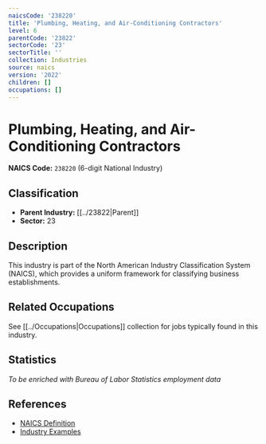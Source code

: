 ```yaml
---
naicsCode: '238220'
title: 'Plumbing, Heating, and Air-Conditioning Contractors'
level: 6
parentCode: '23822'
sectorCode: '23'
sectorTitle: ''
collection: Industries
source: naics
version: '2022'
children: []
occupations: []
---
```

# Plumbing, Heating, and Air-Conditioning Contractors

**NAICS Code:** `238220` (6-digit National Industry)

## Classification

- **Parent Industry:** [[../23822|Parent]]
- **Sector:** 23

## Description

This industry is part of the North American Industry Classification System (NAICS), which provides a uniform framework for classifying business establishments.

## Related Occupations

See [[../Occupations|Occupations]] collection for jobs typically found in this industry.

## Statistics

*To be enriched with Bureau of Labor Statistics employment data*

## References

- [NAICS Definition](https://www.census.gov/naics/)
- [Industry Examples](https://www.census.gov/naics/2022NAICS/)
